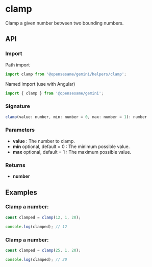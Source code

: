 
<Meta title="Helpers/clamp" />

<h1>clamp</h1>

Clamp a given number between two bounding numbers.

<h2>API</h2>

<h3>Import</h3>

Path import

```javascript
import clamp from '@opensesame/gemini/helpers/clamp';
```

Named import (use with Angular)

```javascript
import { clamp } from '@opensesame/gemini';
```

<h3>Signature</h3>

```javascript
clamp(value: number, min: number = 0, max: number = 1): number
```

<h3>Parameters</h3>

<ul>
  <li>
    <strong>value</strong> : The number to clamp.
  </li>
  <li>
    <strong>min</strong> optional, default = 0 : The minimum possible value.
  </li>
  <li>
    <strong>max</strong> optional, default = 1 : The maximum possible value.
  </li>
</ul>

<h3>Returns</h3>

<ul>
  <li>
    <strong>number</strong>
  </li>
</ul>

<h2>Examples</h2>

<h3>Clamp a number:</h3>

```javascript
const clamped = clamp(12, 1, 20);

console.log(clamped); // 12
```

<h3>Clamp a number:</h3>

```javascript
const clamped = clamp(25, 1, 20);

console.log(clamped); // 20
```
